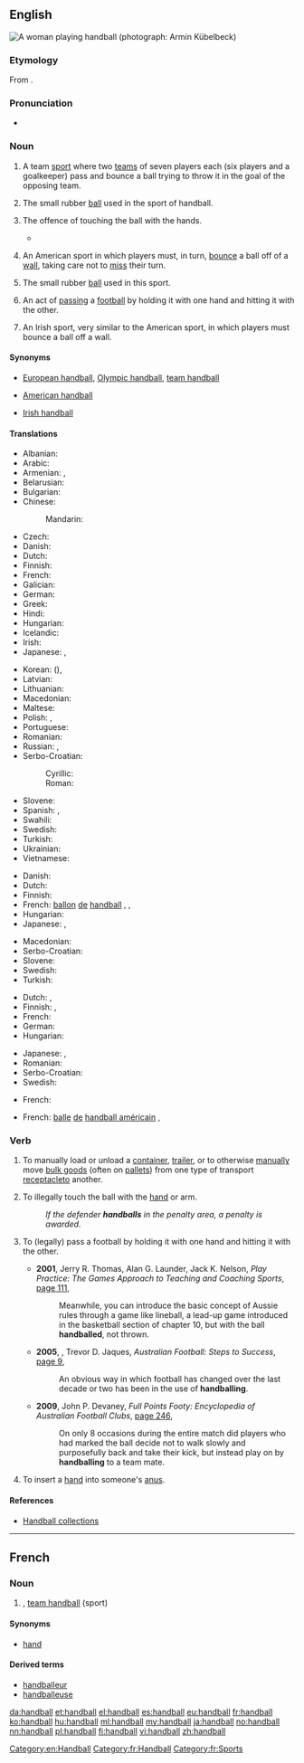 {{also|Handball}}
==English==
[[File:Women Handball.jpg|right|thumb|A woman playing handball<br>(photograph: Armin Kübelbeck)]]
{{wikipedia}}

===Etymology===
From {{compound|hand|ball}}.

===Pronunciation===
* {{audio|en-us-handball.ogg|Audio (US)|lang=en}}

===Noun===
{{en-noun|~}}

# {{context|uncountable|lang=en}} A team [[sport]] where two [[teams]] of seven players each (six players and a goalkeeper) pass and bounce a ball trying to throw it in the goal of the opposing team.
# {{context|countable|lang=en}} The small rubber [[ball]] used in the sport of handball.
# {{context|countable|soccer|lang=en}} The offence of touching the ball with the hands.
#* {{quote-news
|year=2011
|date=October 29
|author=Neil Johnston
|title=Norwich   3 - 3   Blackburn
|work=BBC Sport
|url=http://news.bbc.co.uk/sport2/hi/football/15413656.stm
|page=
|passage=It was a dramatic finish to an absorbing, fast-paced game but Blackburn will be deeply unhappy with referee Anthony Taylor as Nzonzi's '''handball''' was harsh.}}
# {{context|uncountable|US|lang=en}} An American sport in which players must, in turn, [[bounce]] a ball off of a [[wall]], taking care not to [[miss]] their turn.
# {{context|countable|US|lang=en}} The small rubber [[ball]] used in this sport.
# {{context|countable|Australian Rules Football|lang=en}} An act of [[passing]] a [[football]] by holding it with one hand and hitting it with the other.
# {{context|Irish|uncountable|lang=en}} An Irish sport, very similar to the American sport, in which players must bounce a ball off a wall.

====Synonyms====
* {{sense|team sport involving throwing a ball in the gall}} [[European handball]], [[Olympic handball]], [[team handball]]
* {{sense|American sport involving bouncing a ball off a wall}} [[American handball]]
* {{sense|Irish sport involving bouncing a ball off a wall}} [[Irish handball]]

====Translations====
{{trans-top|team sport}}
* Albanian: {{t|sq|hendboll|m}}
* Arabic: {{t|ar|كرة يد|f|tr=kúrat yad|sc=Arab}}
* Armenian: {{t|hy|հանդբոլ|tr=handbol}}, {{t|hy|ձեռնագնդակ|sc=Armn}}
* Belarusian: {{t|be|гандбол|m|tr=handból|sc=Cyrl}}
* Bulgarian: {{t+|bg|хандбал|m|tr=handbal|sc=Cyrl}}
* Chinese:
*: Mandarin: {{t+|cmn|手球|tr=shǒuqiú|sc=Hani}}
* Czech: {{t|cs|házená|f}}
* Danish: {{t+|da|håndbold}}
* Dutch: {{t+|nl|handbal|n}}
* Finnish: {{t|fi|käsipallo}}
* French: {{t+|fr|handball|m}}
* Galician: {{t|gl|balonmán|m}}
* German: {{t+|de|Handball|m}}
* Greek: {{t+|el|χειροσφαίριση|f|tr=cheirosfaírisi|sc=Grek}}
* Hindi: {{t|hi|हेन्डबोल|tr=hēnḍbōl|sc=Deva}}
* Hungarian: {{t+|hu|kézilabda}}
* Icelandic: {{t+|is|handbolti|m}}
* Irish: {{t+|ga|láimhe|m}}
* Japanese: {{t+|ja|ハンドボール|tr=handobōru|sc=Jpan}}, {{t+|ja|送球|tr=そうきゅう, sōkyū|sc=Jpan}}
{{trans-mid}}
* Korean: {{t+|ko|송구|tr=song-gu|sc=Kore}} ({{t|ko|送球|sc=Kore}}), {{t+|ko|핸드볼|tr=haendeubol|sc=Kore}}
* Latvian: {{t|lv|rokasbumba|f}}
* Lithuanian: {{t|lt|rankinis|m}}
* Macedonian: {{t|mk|ракомет|m|tr=rákomet}}
* Maltese: {{t|mt|ħendbol}}
* Polish: {{t+|pl|piłka ręczna|f}}, {{t|pl|szczypiorniak|m}}
* Portuguese: {{t+|pt|andebol}}
* Romanian: {{t+|ro|handbal|n}}
* Russian: {{t+|ru|гандбол|m|tr=gandból}}, {{t+|ru|ручной мяч|m|tr=ručnój mjač|sc=Cyrl}}
* Serbo-Croatian:
*: Cyrillic: {{t|sh|рукомет|m}}
*: Roman: {{t|sh|rukomet|m}}
* Slovene: {{t+|sl|rokomet|m}}
* Spanish: {{t|es|balonmano|m}}, {{t+|es|handball}}
* Swahili: {{t+|sw|mpira}}
* Swedish: {{t+|sv|handboll|c}}
* Turkish: {{t+|tr|hentbol}}
* Ukrainian: {{t|uk|гандбол|m|tr=handból|sc=Cyrl}}
* Vietnamese: {{t|vi|banh để liệng}}
{{trans-bottom}}

{{trans-top|ball in team sport}}
* Danish: {{t+|da|håndbold|c}}
* Dutch: {{t+|nl|handbal|m}}
* Finnish: {{t|fi|käsipallo}}
* French: [[ballon]] [[de]] [[handball]] {{g|m}}, {{t+|fr|ballon|m}}, {{t+|fr|balle|f}}
* Hungarian: {{t+|hu|kézilabda}}
* Japanese: {{t+|ja|ハンドボール|tr=handobōru}}, {{t+|ja|送球|tr=そうきゅう, sōkyū}}
{{trans-mid}}
* Macedonian: {{t|mk|ракометна топка|f|tr=rakométna tópka}}
* Serbo-Croatian: {{t|sh|rukometna lopta|f}}
* Slovene: {{t|sl|rokometna žoga|f}}
* Swedish: {{t+|sv|handboll|c}}
* Turkish: {{t|tr|hentbol topu}}
{{trans-bottom}}

{{trans-top|football offence}}
* Dutch: {{t+|nl|hands|n}}, {{t|nl|handsbal|m}}
* Finnish: {{t|fi|käsikosketus}}, {{t+|fi|käsi}}
* French: {{t+|fr|main|f}}
* German: {{t+|de|Handspiel|n}}
* Hungarian: {{t+|hu|kezezés}}
{{trans-mid}}
* Japanese: {{t+|ja|ハンド|tr=hando}}, {{t|ja|ハンドリング|tr=handoringu}}
* Romanian: {{t+|ro|henț|n}}
* Serbo-Croatian: {{t|sh|igranje rukom|n}}
* Swedish: {{t+|sv|hands|c}}
{{trans-bottom}}

{{trans-top|American: sport}}
* French: {{t|fr|handball américain|m}}
{{trans-mid}}
{{trans-bottom}}

{{trans-top|American: ball}}
* French: [[balle]] [[de]] [[handball américain]] {{g|f}}, {{t+|fr|balle|f}}
{{trans-mid}}
{{trans-bottom}}

===Verb===
{{en-verb}}

# To manually load or unload a [[container]], [[trailer]], or to otherwise [[manually]] move [[bulk goods]] (often on [[pallets]]) from one type of transport [[receptacle]]to another.
# {{context|soccer|lang=en}} To illegally touch the ball with the [[hand]] or arm.
#: ''If the defender '''handballs''' in the penalty area, a penalty is awarded.''
# {{context|Australian Rules Football|lang=en}} To (legally) pass a football by holding it with one hand and hitting it with the other.
#* '''2001''', Jerry R. Thomas, Alan G. Launder, Jack K. Nelson, ''Play Practice: The Games Approach to Teaching and Coaching Sports'', [http://books.google.com.au/books?id=g1T3SFR6cU8C&pg=PA111&dq=%22handballed%22|%22handballing%22+australian+OR+rules+OR+afl+-intitle:%22%22+-inauthor:%22%22&hl=en&sa=X&ei=kcd1T_jHGcWiiAfCocnuDg&redir_esc=y#v=onepage&q=%22handballed%22|%22handballing%22%20australian%20OR%20rules%20OR%20afl%20-intitle%3A%22%22%20-inauthor%3A%22%22&f=false page 111],
#*: Meanwhile, you can introduce the basic concept of Aussie rules through a game like lineball, a lead-up game introduced in the basketball section of chapter 10, but with the ball '''handballed''', not thrown.
#* '''2005''', {{w|Andrew McLeod}}, Trevor D. Jaques, ''Australian Football: Steps to Success'', [http://books.google.com.au/books?id=av8cdbCw2G8C&pg=PA9&dq=%22handballed%22|%22handballing%22+australian+OR+rules+OR+afl+-intitle:%22%22+-inauthor:%22%22&hl=en&sa=X&ei=kcd1T_jHGcWiiAfCocnuDg&redir_esc=y#v=onepage&q=%22handballed%22|%22handballing%22%20australian%20OR%20rules%20OR%20afl%20-intitle%3A%22%22%20-inauthor%3A%22%22&f=false page 9],
#*: An obvious way in which football has changed over the last decade or two has been in the use of '''handballing'''.
#* '''2009''', John P. Devaney, ''Full Points Footy: Encyclopedia of Australian Football Clubs'', [http://books.google.com.au/books?id=bhgR0V0C4dYC&pg=PA246&dq=%22handballed%22|%22handballing%22+australian+OR+rules+OR+afl+-intitle:%22%22+-inauthor:%22%22&hl=en&sa=X&ei=2st1T9PQEI2TiAfBron0Dg&redir_esc=y#v=onepage&q&f=false page 246],
#*: On only 8 occasions during the entire match did players who had marked the ball decide not to walk slowly and purposefully back and take their kick, but instead play on by '''handballing''' to a team mate.
# {{context|sexuality|slang|lang=en}} To insert a [[hand]] into someone's [[anus]].

====References====
* [http://www.woodsiderecycling.co.uk/cardboard_recycling/handball_collections/ Handball collections]

[[Category:en:Handball]]

----

==French==

===Noun===
{{fr-noun|m}}

# {{l|en|handball}}, [[team handball]] (sport)

====Synonyms====
* [[hand#French|hand]]

====Derived terms====
* [[handballeur]]
* [[handballeuse]]

[[Category:fr:Handball]]
[[Category:fr:Sports]]

[[da:handball]]
[[et:handball]]
[[el:handball]]
[[es:handball]]
[[eu:handball]]
[[fr:handball]]
[[ko:handball]]
[[hu:handball]]
[[ml:handball]]
[[my:handball]]
[[ja:handball]]
[[no:handball]]
[[nn:handball]]
[[pl:handball]]
[[fi:handball]]
[[vi:handball]]
[[zh:handball]]